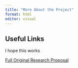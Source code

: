 ```yaml
---
title: "More About the Project"
format: html
editor: visual
---
```


## Useful Links

I hope this works

[Full Original Research Proposal](https://barnettj8.github.io/ENVS-543/docs/Proposal.html) 